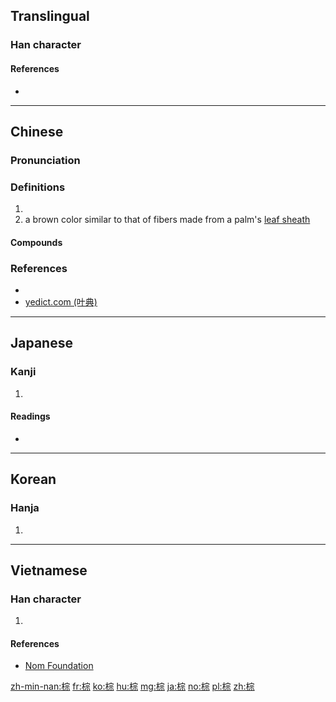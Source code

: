 ==Translingual==

===Han character===
{{Han char|rn=75|rad=木|as=08|sn=12|four=43991|canj=DJMF|ids=⿰木宗}}

====References====
* {{Han ref|kx=0532.140|dkj=14933|dj=0920.200|hdz=21238.070|uh=68D5|ud=26837|bh=B4C4|bd=46276}}

----

==Chinese==
{{zh-forms}}

===Pronunciation===
{{zh-pron
|m=zōng
|c=zung1
|cat=n
}}

===Definitions===
{{zh-hanzi}}

# {{zh-only used in|棕櫚|palm tree}}
# a brown color similar to that of fibers made from a palm's [[leaf sheath]]

====Compounds====
{{der3
| {{zh-l|棕繃}}
| {{zh-l|棕編}}
| {{zh-l|棕黑}}
| {{zh-l|棕紅}}
| {{zh-l|棕黃}}
| {{zh-l|棕櫚}}
| {{zh-l|棕毛}}
| {{zh-l|棕壤}}
| {{zh-l|棕色}}
| {{zh-l|棕繩}}
| {{zh-l|棕樹}}
| {{zh-l|棕毯}}
| {{zh-l|棕熊}}
| {{zh-l|棕竹}}
}}

===References===
* {{R:twedu|A01953}}
* [http://yedict.com/htm/68/68D5.htm yedict.com (叶典)]

----

==Japanese==

===Kanji===
{{ja-kanji|grade=|rs=木08}}

# {{defn|lang=ja|sort=木08}}

====Readings====
* {{ja-readings|on=[[しゅ]] (shu), [[そう]] (sō)|kun=}}

----

==Korean==

===Hanja===
{{ko-hanja|hangeul=종|eumhun=|rv=jong|mr=chong|y=cong}}

# {{defn|lang=ko|sort=木08}}

----

==Vietnamese==

===Han character===
{{vi-readings|rs=木08| hanviet = [[sồng]], [[tông]]}}

# {{defn|lang=vi|sort=木08}}

====References====
*[http://nomfoundation.org/common/nom_details.php?codepoint=68d5 Nom Foundation]

[[zh-min-nan:棕]]
[[fr:棕]]
[[ko:棕]]
[[hu:棕]]
[[mg:棕]]
[[ja:棕]]
[[no:棕]]
[[pl:棕]]
[[zh:棕]]